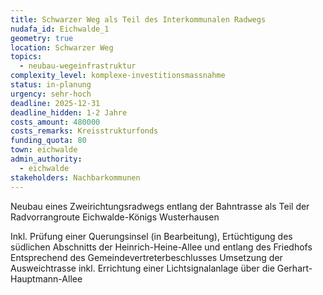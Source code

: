 ```yaml
---
title: Schwarzer Weg als Teil des Interkommunalen Radwegs
nudafa_id: Eichwalde_1
geometry: true
location: Schwarzer Weg
topics:
  - neubau-wegeinfrastruktur
complexity_level: komplexe-investitionsmassnahme
status: in-planung
urgency: sehr-hoch
deadline: 2025-12-31
deadline_hidden: 1-2 Jahre
costs_amount: 480000
costs_remarks: Kreisstrukturfonds
funding_quota: 80
town: eichwalde
admin_authority:
  - eichwalde
stakeholders: Nachbarkommunen
---
```

Neubau eines Zweirichtungsradwegs entlang der Bahntrasse als Teil der Radvorrangroute Eichwalde-Königs Wusterhausen

Inkl. Prüfung einer Querungsinsel (in Bearbeitung), Ertüchtigung des südlichen Abschnitts der Heinrich-Heine-Allee und entlang des Friedhofs\
Entsprechend des Gemeindevertreterbeschlusses Umsetzung der Ausweichtrasse inkl. Errichtung einer Lichtsignalanlage über die Gerhart-Hauptmann-Allee
